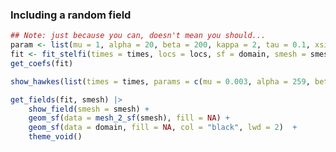 ### Including a random field

```r
## Note: just because you can, doesn't mean you should...
param <- list(mu = 1, alpha = 20, beta = 200, kappa = 2, tau = 0.1, xsigma = 0.2, ysigma = 0.2, rho = 0)
fit <- fit_stelfi(times = times, locs = locs, sf = domain, smesh = smesh, parameters = param, GMRF = TRUE)
get_coefs(fit)
```

```r
show_hawkes(list(times = times, params = c(mu = 0.003, alpha = 259, beta = 259)))
```

```r
get_fields(fit, smesh) |>
    show_field(smesh = smesh) +
	geom_sf(data = mesh_2_sf(smesh), fill = NA) +
	geom_sf(data = domain, fill = NA, col = "black", lwd = 2)  +
	theme_void()
```